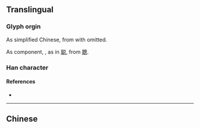 {{character info/new}}
{{also|總}}
==Translingual==
{{Han simplified forms|總|総|总}}

===Glyph orgin===
As simplified Chinese, from {{l|zh|縂}} with {{l|zh|糸}} omitted.

As component, {{Han simp|悤}}, as in [[聪]], from [[聰]].

===Han character===
{{Han char|rn=61|rad=心|as=05|sn=8|four=|canj=CRP|ids=⿳丷口心}}

====References====
* {{Han ref|kx=0383.111|hdz=10249.020|uh=603B|ud=24635}}

----

==Chinese==
{{zh-see|總}}